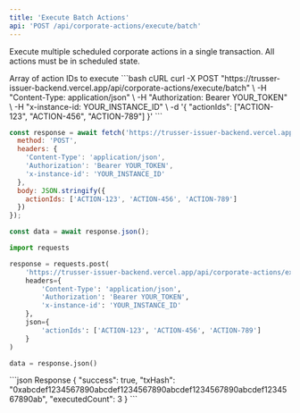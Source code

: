 ```yaml
---
title: 'Execute Batch Actions'
api: 'POST /api/corporate-actions/execute/batch'
---
```


Execute multiple scheduled corporate actions in a single transaction. All actions must be in scheduled state.

<ParamField body="actionIds" type="string[]" required>
  Array of action IDs to execute
</ParamField>

<RequestExample>
```bash cURL
curl -X POST "https://trusser-issuer-backend.vercel.app/api/corporate-actions/execute/batch" \
  -H "Content-Type: application/json" \
  -H "Authorization: Bearer YOUR_TOKEN" \
  -H "x-instance-id: YOUR_INSTANCE_ID" \
  -d '{
    "actionIds": ["ACTION-123", "ACTION-456", "ACTION-789"]
  }'
```

```javascript JavaScript
const response = await fetch('https://trusser-issuer-backend.vercel.app/api/corporate-actions/execute/batch', {
  method: 'POST',
  headers: {
    'Content-Type': 'application/json',
    'Authorization': 'Bearer YOUR_TOKEN',
    'x-instance-id': 'YOUR_INSTANCE_ID'
  },
  body: JSON.stringify({
    actionIds: ['ACTION-123', 'ACTION-456', 'ACTION-789']
  })
});

const data = await response.json();
```

```python Python
import requests

response = requests.post(
    'https://trusser-issuer-backend.vercel.app/api/corporate-actions/execute/batch',
    headers={
        'Content-Type': 'application/json',
        'Authorization': 'Bearer YOUR_TOKEN',
        'x-instance-id': 'YOUR_INSTANCE_ID'
    },
    json={
        'actionIds': ['ACTION-123', 'ACTION-456', 'ACTION-789']
    }
)

data = response.json()
```
</RequestExample>

<ResponseExample>
```json Response
{
  "success": true,
  "txHash": "0xabcdef1234567890abcdef1234567890abcdef1234567890abcdef1234567890ab",
  "executedCount": 3
}
```
</ResponseExample>